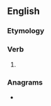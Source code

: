 ==English==

===Etymology===
{{suffix|en|fear|est|nocat=1}}

===Verb===
{{head|en|verb form}}

# {{en-archaic second-person singular of|fear}}

===Anagrams===
* {{anagrams|en|a=aeefrst|Feaster|Teferas|afreets|feaster|sea fret}}